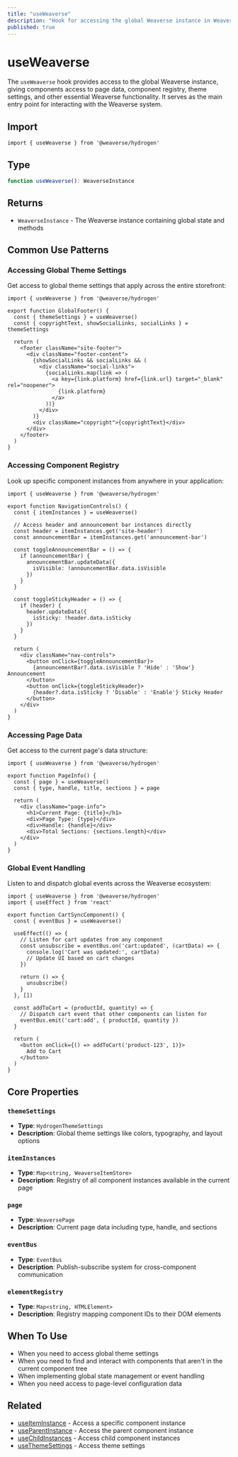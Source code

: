 ```yaml
---
title: "useWeaverse"
description: "Hook for accessing the global Weaverse instance in Weaverse Hydrogen components."
published: true
---
```


# useWeaverse

The `useWeaverse` hook provides access to the global Weaverse instance, giving components access to page data, component registry, theme settings, and other essential Weaverse functionality. It serves as the main entry point for interacting with the Weaverse system.

## Import

```tsx
import { useWeaverse } from '@weaverse/hydrogen'
```

## Type

```typescript
function useWeaverse(): WeaverseInstance
```

## Returns

- `WeaverseInstance` - The Weaverse instance containing global state and methods

## Common Use Patterns

### Accessing Global Theme Settings

Get access to global theme settings that apply across the entire storefront:

```tsx
import { useWeaverse } from '@weaverse/hydrogen'

export function GlobalFooter() {
  const { themeSettings } = useWeaverse()
  const { copyrightText, showSocialLinks, socialLinks } = themeSettings
  
  return (
    <footer className="site-footer">
      <div className="footer-content">
        {showSocialLinks && socialLinks && (
          <div className="social-links">
            {socialLinks.map(link => (
              <a key={link.platform} href={link.url} target="_blank" rel="noopener">
                {link.platform}
              </a>
            ))}
          </div>
        )}
        <div className="copyright">{copyrightText}</div>
      </div>
    </footer>
  )
}
```

### Accessing Component Registry

Look up specific component instances from anywhere in your application:

```tsx
import { useWeaverse } from '@weaverse/hydrogen'

export function NavigationControls() {
  const { itemInstances } = useWeaverse()
  
  // Access header and announcement bar instances directly
  const header = itemInstances.get('site-header')
  const announcementBar = itemInstances.get('announcement-bar')
  
  const toggleAnnouncementBar = () => {
    if (announcementBar) {
      announcementBar.updateData({
        isVisible: !announcementBar.data.isVisible
      })
    }
  }
  
  const toggleStickyHeader = () => {
    if (header) {
      header.updateData({
        isSticky: !header.data.isSticky
      })
    }
  }
  
  return (
    <div className="nav-controls">
      <button onClick={toggleAnnouncementBar}>
        {announcementBar?.data.isVisible ? 'Hide' : 'Show'} Announcement
      </button>
      <button onClick={toggleStickyHeader}>
        {header?.data.isSticky ? 'Disable' : 'Enable'} Sticky Header
      </button>
    </div>
  )
}
```

### Accessing Page Data

Get access to the current page's data structure:

```tsx
import { useWeaverse } from '@weaverse/hydrogen'

export function PageInfo() {
  const { page } = useWeaverse()
  const { type, handle, title, sections } = page
  
  return (
    <div className="page-info">
      <h1>Current Page: {title}</h1>
      <div>Page Type: {type}</div>
      <div>Handle: {handle}</div>
      <div>Total Sections: {sections.length}</div>
    </div>
  )
}
```

### Global Event Handling

Listen to and dispatch global events across the Weaverse ecosystem:

```tsx
import { useWeaverse } from '@weaverse/hydrogen'
import { useEffect } from 'react'

export function CartSyncComponent() {
  const { eventBus } = useWeaverse()
  
  useEffect(() => {
    // Listen for cart updates from any component
    const unsubscribe = eventBus.on('cart:updated', (cartData) => {
      console.log('Cart was updated:', cartData)
      // Update UI based on cart changes
    })
    
    return () => {
      unsubscribe()
    }
  }, [])
  
  const addToCart = (productId, quantity) => {
    // Dispatch cart event that other components can listen for
    eventBus.emit('cart:add', { productId, quantity })
  }
  
  return (
    <button onClick={() => addToCart('product-123', 1)}>
      Add to Cart
    </button>
  )
}
```

## Core Properties

### `themeSettings`

- **Type**: `HydrogenThemeSettings`
- **Description**: Global theme settings like colors, typography, and layout options

### `itemInstances`

- **Type**: `Map<string, WeaverseItemStore>`
- **Description**: Registry of all component instances available in the current page

### `page`

- **Type**: `WeaversePage`
- **Description**: Current page data including type, handle, and sections

### `eventBus`

- **Type**: `EventBus`
- **Description**: Publish-subscribe system for cross-component communication

### `elementRegistry`

- **Type**: `Map<string, HTMLElement>`
- **Description**: Registry mapping component IDs to their DOM elements

## When To Use

- When you need to access global theme settings
- When you need to find and interact with components that aren't in the current component tree
- When implementing global state management or event handling
- When you need access to page-level configuration data

## Related

- [useItemInstance](/docs/api/use-item-instance) - Access a specific component instance
- [useParentInstance](/docs/api/use-parent-instance) - Access the parent component instance
- [useChildInstances](/docs/api/use-child-instances) - Access child component instances
- [useThemeSettings](/docs/api/use-theme-settings) - Access theme settings
